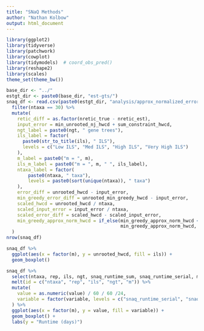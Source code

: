 ---
title: "SNaQ Methods"
author: "Nathan Kolbow"
output: html_document
---

```{r setup, include=FALSE}
library(ggplot2)
library(tidyverse)
library(patchwork)
library(cowplot)
library(tidymodels)  # coord_obs_pred()
library(reshape2)
library(scales)
theme_set(theme_bw())

base_dir <- "../"
estgt_dir <- paste0(base_dir, "est-gts/")
snaq_df <- read.csv(paste0(estgt_dir, "analysis/approx_normalized_errors.csv")) %>%
  filter(ntaxa == 30) %>%
  mutate(
    retic_diff = as.factor(nretic_true - nretic_est),
    input_error = min_unrooted_nj_hwcd + sum_constraint_hwcd,
    ngt_label = paste0(ngt, " gene trees"),
    ils_label = factor(
      paste0(str_to_title(ils), " ILS"),
      levels = c("Low ILS", "Med ILS", "High ILS", "Very High ILS")
    ),
    m_label = paste0("m = ", m),
    ils_m_label = paste0("m = ", m, " ", ils_label),
    ntaxa_label = factor(
        paste0(ntaxa, " taxa"),
        levels = paste0(sort(unique(ntaxa)), " taxa")
    ),
    error_diff = unrooted_hwcd - input_error,
    min_greedy_error_diff = unrooted_min_greedy_hwcd - input_error,
    scaled_hwcd = unrooted_hwcd / ntaxa,
    scaled_input_error = input_error / ntaxa,
    scaled_error_diff = scaled_hwcd - scaled_input_error,
    min_greedy_approx_norm_hwcd = if_else(min_greedy_approx_norm_hwcd < unrooted_hwcd,
                                          min_greedy_approx_norm_hwcd, unrooted_hwcd)
  )
nrow(snaq_df)
```


```{r}
snaq_df %>%
  ggplot(aes(x = factor(m), y = unrooted_hwcd, fill = ils)) +
  geom_boxplot()
```



```{r}
snaq_df %>%
  select(ntaxa, rep, ils, ngt, snaq_runtime_sum, snaq_runtime_serial, m) %>%
  melt(id = c("ntaxa", "rep", "ils", "ngt", "m")) %>%
  mutate(
    value = as.numeric(value) / 60 / 60 /24,
    variable = factor(variable, levels = c("snaq_runtime_serial", "snaq_runtime_sum"))
  ) %>%
  ggplot(aes(x = factor(m), y = value, fill = variable)) +
  geom_boxplot() +
  labs(y = "Runtime (days)")
```






















